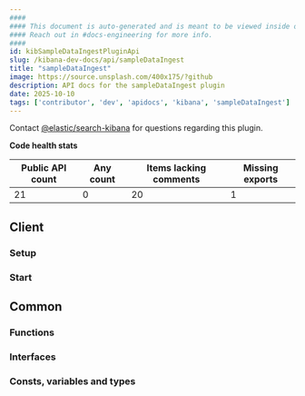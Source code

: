 ```yaml
---
####
#### This document is auto-generated and is meant to be viewed inside our experimental, new docs system.
#### Reach out in #docs-engineering for more info.
####
id: kibSampleDataIngestPluginApi
slug: /kibana-dev-docs/api/sampleDataIngest
title: "sampleDataIngest"
image: https://source.unsplash.com/400x175/?github
description: API docs for the sampleDataIngest plugin
date: 2025-10-10
tags: ['contributor', 'dev', 'apidocs', 'kibana', 'sampleDataIngest']
---
```




Contact [@elastic/search-kibana](https://github.com/orgs/elastic/teams/search-kibana) for questions regarding this plugin.

**Code health stats**

| Public API count  | Any count | Items lacking comments | Missing exports |
|-------------------|-----------|------------------------|-----------------|
| 21 | 0 | 20 | 1 |

## Client

### Setup
<DocDefinitionList data={[sampleDataIngestObj.client.setup]}/>

### Start
<DocDefinitionList data={[sampleDataIngestObj.client.start]}/>

## Common

### Functions
<DocDefinitionList data={sampleDataIngestObj.common.functions}/>

### Interfaces
<DocDefinitionList data={sampleDataIngestObj.common.interfaces}/>

### Consts, variables and types
<DocDefinitionList data={sampleDataIngestObj.common.misc}/>

